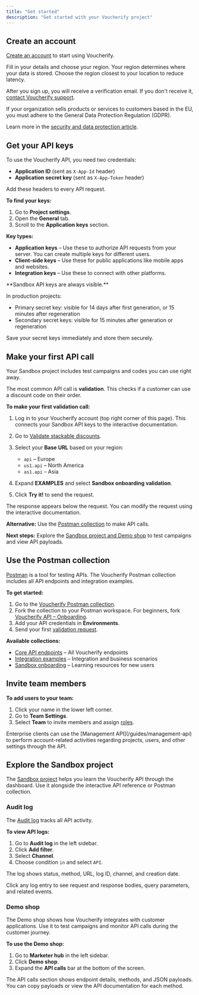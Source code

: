 ```yaml
---
title: "Get started"
description: "Get started with your Voucherify project"
---
```


## Create an account

[Create an account](http://app.voucherify.io/#/signup) to start using Voucherify.

Fill in your details and choose your region. Your region determines where your data is stored. Choose the region closest to your location to reduce latency.

After you sign up, you will receive a verification email. If you don't receive it, [contact Voucherify support](https://www.voucherify.io/contact-support "Voucherify support").

<Note>
  If your organization sells products or services to customers based in the EU, you must adhere to the General Data Protection Regulation (GDPR).

  Learn more in the [security and data protection article](https://support.voucherify.io/article/125-security-data-protection "Voucherify, GDPR and CCPA compliance").
</Note>

## Get your API keys

To use the Voucherify API, you need two credentials:
- **Application ID** (sent as `X-App-Id` header)
- **Application secret key** (sent as `X-App-Token` header)

Add these headers to every API request.

**To find your keys:**

1. Go to **Project settings**.
2. Open the **General** tab.
3. Scroll to the **Application keys** section.

**Key types:**

- **Application keys** – Use these to authorize API requests from your server. You can create multiple keys for different users.
- **Client-side keys** – Use these for public applications like mobile apps and websites.
- **Integration keys** – Use these to connect with other platforms.

<Warning>
  **Sandbox API keys are always visible.**

  In production projects:
  - Primary secret key: visible for 14 days after first generation, or 15 minutes after regeneration
  - Secondary secret keys: visible for 15 minutes after generation or regeneration

  Save your secret keys immediately and store them securely.
</Warning>

## Make your first API call

Your Sandbox project includes test campaigns and codes you can use right away.

The most common API call is **validation**. This checks if a customer can use a discount code on their order.

**To make your first validation call:**

1. Log in to your Voucherify account (top right corner of this page). This connects your Sandbox API keys to the interactive documentation.

2. Go to [Validate stackable discounts](/api-reference/validations/validate-stackable-discounts).

3. Select your **Base URL** based on your region:
   - `api` – Europe
   - `us1.api` – North America
   - `as1.api` – Asia

4. Expand **EXAMPLES** and select **Sandbox onboarding validation**.

5. Click **Try it!** to send the request.

The response appears below the request. You can modify the request using the interactive documentation.

**Alternative:** Use the [Postman collection](https://www.postman.com/voucherify) to make API calls.

**Next steps:** Explore the [Sandbox project and Demo shop](#exploring-the-voucherify-api-in-the-sandbox-project) to test campaigns and view API payloads.

## Use the Postman collection

[Postman](https://www.postman.com/) is a tool for testing APIs. The Voucherify Postman collection includes all API endpoints and integration examples.

**To get started:**

1. Go to the [Voucherify Postman collection](https://www.postman.com/voucherify/voucherify-s-public-workspace/overview).
2. Fork the collection to your Postman workspace. For beginners, fork [Voucherify API – Onboarding](https://www.postman.com/voucherify/voucherify-s-public-workspace/collection/iut4une/voucherify-api-onboarding).
3. Add your API credentials in **Environments**.
4. Send your first [validation request](https://www.postman.com/voucherify/voucherify-s-public-workspace/request/m646u4g/onboarding-validation-request).

**Available collections:**

- [Core API endpoints](https://www.postman.com/voucherify/voucherify-s-public-workspace/collection/z8gcn5w/voucherify-api-core-api-endpoints) – All Voucherify endpoints
- [Integration examples](https://www.postman.com/voucherify/voucherify-s-public-workspace/collection/ymwnigh/voucherify-api-integration-examples) – Integration and business scenarios
- [Sandbox onboarding](https://www.postman.com/voucherify/voucherify-s-public-workspace/collection/iut4une/voucherify-api-onboarding) – Learning resources for new users

## Invite team members

**To add users to your team:**

1. Click your name in the lower left corner.
2. Go to **Team Settings**.
3. Select **Team** to invite members and assign [roles](https://support.voucherify.io/article/40-how-does-the-access-control-work-in-voucherify).

<Check>
  Enterprise clients can use the [Management API](/guides/management-api) to perform account-related activities regarding projects, users, and other settings through the API.
</Check>

## Explore the Sandbox project

The [Sandbox project](https://support.voucherify.io/article/538-sandbox) helps you learn the Voucherify API through the dashboard. Use it alongside the interactive API reference or Postman collection.

### Audit log

The [Audit log](https://support.voucherify.io/article/524-project-logs) tracks all API activity.

**To view API logs:**

1. Go to **Audit log** in the left sidebar.
2. Click **Add filter**.
3. Select **Channel**.
4. Choose condition `in` and select `API`.

The log shows status, method, URL, log ID, channel, and creation date.

Click any log entry to see request and response bodies, query parameters, and related events.

### Demo shop

The Demo shop shows how Voucherify integrates with customer applications. Use it to test campaigns and monitor API calls during the customer journey.

**To use the Demo shop:**

1. Go to **Marketer hub** in the left sidebar.
2. Click **Demo shop**.
3. Expand the **API calls** bar at the bottom of the screen.

The API calls section shows endpoint details, methods, and JSON payloads. You can copy payloads or view the API documentation for each method.